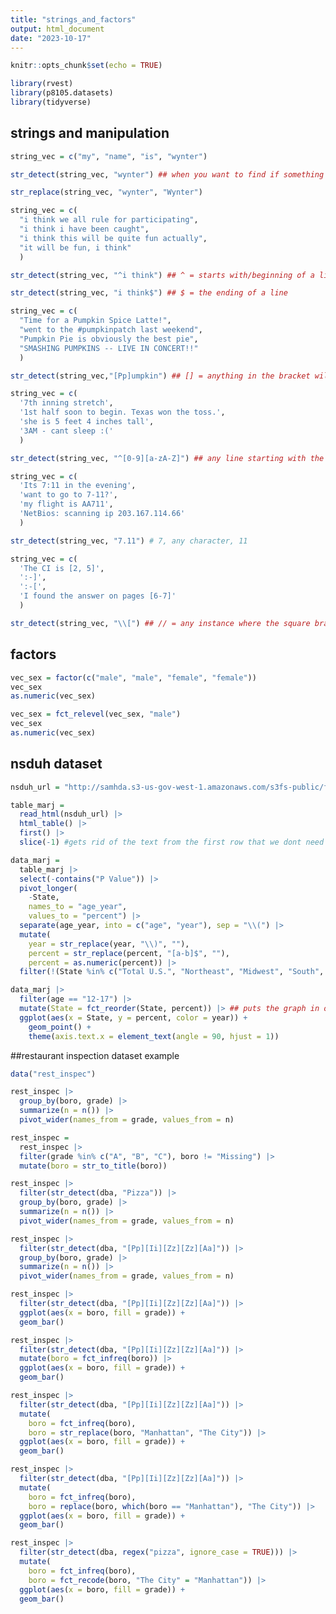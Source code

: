 ```yaml
---
title: "strings_and_factors"
output: html_document
date: "2023-10-17"
---
```


```r
knitr::opts_chunk$set(echo = TRUE)
```

```r
library(rvest)
library(p8105.datasets)
library(tidyverse)
```

## strings and manipulation 

```r
string_vec = c("my", "name", "is", "wynter")

str_detect(string_vec, "wynter") ## when you want to find if something exists, used commonly with filter

str_replace(string_vec, "wynter", "Wynter")
```

```r
string_vec = c(
  "i think we all rule for participating",
  "i think i have been caught",
  "i think this will be quite fun actually",
  "it will be fun, i think"
  )

str_detect(string_vec, "^i think") ## ^ = starts with/beginning of a line 

str_detect(string_vec, "i think$") ## $ = the ending of a line 
```

```r
string_vec = c(
  "Time for a Pumpkin Spice Latte!",
  "went to the #pumpkinpatch last weekend",
  "Pumpkin Pie is obviously the best pie",
  "SMASHING PUMPKINS -- LIVE IN CONCERT!!"
  )

str_detect(string_vec,"[Pp]umpkin") ## [] = anything in the bracket will match, in this case the P and p
```

```r
string_vec = c(
  '7th inning stretch',
  '1st half soon to begin. Texas won the toss.',
  'she is 5 feet 4 inches tall',
  '3AM - cant sleep :('
  )

str_detect(string_vec, "^[0-9][a-zA-Z]") ## any line starting with the numbers 0-9, lines with upper and lower case letters a-z 
```

```r
string_vec = c(
  'Its 7:11 in the evening',
  'want to go to 7-11?',
  'my flight is AA711',
  'NetBios: scanning ip 203.167.114.66'
  )

str_detect(string_vec, "7.11") # 7, any character, 11 
```

```r
string_vec = c(
  'The CI is [2, 5]',
  ':-]',
  ':-[',
  'I found the answer on pages [6-7]'
  )

str_detect(string_vec, "\\[") ## // = any instance where the square bracket exists
```

## factors 
```r
vec_sex = factor(c("male", "male", "female", "female"))
vec_sex 
as.numeric(vec_sex)

vec_sex = fct_relevel(vec_sex, "male")
vec_sex
as.numeric(vec_sex)
```

## nsduh dataset

```r
nsduh_url = "http://samhda.s3-us-gov-west-1.amazonaws.com/s3fs-public/field-uploads/2k15StateFiles/NSDUHsaeShortTermCHG2015.htm"

table_marj = 
  read_html(nsduh_url) |> 
  html_table() |> 
  first() |>
  slice(-1) #gets rid of the text from the first row that we dont need 
```

```r
data_marj = 
  table_marj |>
  select(-contains("P Value")) |>
  pivot_longer(
    -State,
    names_to = "age_year", 
    values_to = "percent") |>
  separate(age_year, into = c("age", "year"), sep = "\\(") |>
  mutate(
    year = str_replace(year, "\\)", ""), 
    percent = str_replace(percent, "[a-b]$", ""),
    percent = as.numeric(percent)) |>
  filter(!(State %in% c("Total U.S.", "Northeast", "Midwest", "South", "West"))) # ! = any time that its not the case 
```

```r
data_marj |>
  filter(age == "12-17") |> 
  mutate(State = fct_reorder(State, percent)) |> ## puts the graph in order and makes it look linear 
  ggplot(aes(x = State, y = percent, color = year)) + 
    geom_point() + 
    theme(axis.text.x = element_text(angle = 90, hjust = 1))
```

##restaurant inspection dataset example

```r
data("rest_inspec")

rest_inspec |> 
  group_by(boro, grade) |> 
  summarize(n = n()) |> 
  pivot_wider(names_from = grade, values_from = n)
```

```r
rest_inspec =
  rest_inspec |>
  filter(grade %in% c("A", "B", "C"), boro != "Missing") |> 
  mutate(boro = str_to_title(boro))
```

```r
rest_inspec |> 
  filter(str_detect(dba, "Pizza")) |> 
  group_by(boro, grade) |> 
  summarize(n = n()) |> 
  pivot_wider(names_from = grade, values_from = n)
```

```r
rest_inspec |> 
  filter(str_detect(dba, "[Pp][Ii][Zz][Zz][Aa]")) |> 
  group_by(boro, grade) |> 
  summarize(n = n()) |> 
  pivot_wider(names_from = grade, values_from = n)
```

```r
rest_inspec |> 
  filter(str_detect(dba, "[Pp][Ii][Zz][Zz][Aa]")) |>
  ggplot(aes(x = boro, fill = grade)) + 
  geom_bar() 
```

```r
rest_inspec |> 
  filter(str_detect(dba, "[Pp][Ii][Zz][Zz][Aa]")) |>
  mutate(boro = fct_infreq(boro)) |>
  ggplot(aes(x = boro, fill = grade)) + 
  geom_bar() 
```

```r
rest_inspec |> 
  filter(str_detect(dba, "[Pp][Ii][Zz][Zz][Aa]")) |>
  mutate(
    boro = fct_infreq(boro),
    boro = str_replace(boro, "Manhattan", "The City")) |>
  ggplot(aes(x = boro, fill = grade)) + 
  geom_bar() 
```

```r
rest_inspec |> 
  filter(str_detect(dba, "[Pp][Ii][Zz][Zz][Aa]")) |>
  mutate(
    boro = fct_infreq(boro),
    boro = replace(boro, which(boro == "Manhattan"), "The City")) |>
  ggplot(aes(x = boro, fill = grade)) + 
  geom_bar()

```

```r
rest_inspec |> 
  filter(str_detect(dba, regex("pizza", ignore_case = TRUE))) |>
  mutate(
    boro = fct_infreq(boro),
    boro = fct_recode(boro, "The City" = "Manhattan")) |>
  ggplot(aes(x = boro, fill = grade)) + 
  geom_bar()
```

